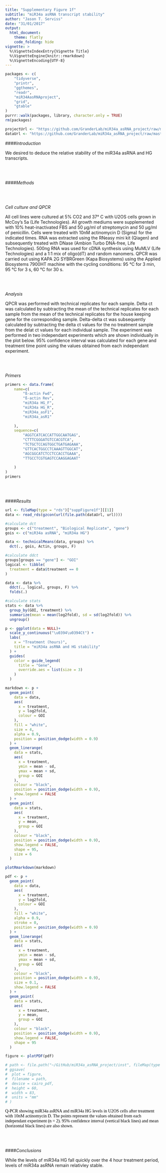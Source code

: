 ```yaml
---
title: "Supplementary Figure 1f"
subtitle: "miR34a asRNA transcript stability"
author: "Jason T. Serviss"
date: "31/01/2017"
output:
  html_document:
    theme: flatly
    code_folding: hide
vignette: >
  %\VignetteIndexEntry{Vignette Title}
  %\VignetteEngine{knitr::rmarkdown}
  %\VignetteEncoding{UTF-8}
---
```


<style> 
.caption { 
  color: Black; 
  font-family: "Times New Roman", Times, serif;
  font-size: 1.0em; 
}
</style>

```r

packages <- c(
    "tidyverse",
    "printr",
    "ggthemes",
    "readr",
    "miR34AasRNAproject",
    "grid",
    "gtable"
)
purrr::walk(packages, library, character.only = TRUE)
rm(packages)

```

```r

projectUrl <- "https://github.com/GranderLab/miR34a_asRNA_project/raw/master/inst"
dataUrl <- "https://github.com/GranderLab/miR34a_asRNA_project/raw/master/"

```

####_Introduction_

We desired to deduce the relative stability of the miR34a asRNA and HG transcripts.

<br></br>

####_Methods_

<br></br>

_Cell culture and QPCR_

All cell lines were cultured at 5% CO2 and 37° C with U2OS cells grown in McCoy’s 5a (Life Technologies). All growth mediums were supplemented with 10% heat-inactivated FBS and 50 μg/ml of streptomycin and 50 μg/ml of penicillin. Cells were treated with 10nM actinomycin D (Sigma) for the indicated times. RNA was extracted using the RNeasy mini kit (Qiagen) and subsequently treated with DNase (Ambion Turbo DNA-free, Life Technologies). 500ng RNA was used for cDNA synthesis using MuMLV (Life Technologies) and a 1:1 mix of oligo(dT) and random nanomers. QPCR was carried out using KAPA 2G SYBRGreen (Kapa Biosystems) using the Applied Biosystems 7900HT machine with the cycling conditions: 95 °C for 3 min, 95 °C for 3 s, 60 °C for 30 s.

<br></br>

_Analysis_

QPCR was performed with technical replicates for each sample. Delta ct was calculated by subtracting the mean of the technical replicates for each sample from the mean of the technical replicates for the house keeping gene for the corresponding sample. Delta-delta ct was subsequently calculated by subtracting the delta ct values for the no treatment sample from the delat ct values for each individual sample. The experiment was performed in two independant experiments which are shown individually in the plot below. 95% confidence interval was calculated for each gene and treatment time point using the values obtained from each independant experiment.

<br></br>

_Primers_

```r

primers <- data.frame(
    name=c(
        "ß-actin Fwd",
        "ß-actin Rev",
        "miR34a HG_F",
        "miR34a HG_R",
        "miR34a_asF1",
        "miR34a_asR1"
        
    ),
    sequence=c(
        "AGGTCATCACCATTGGCAATGAG",
        "CTTTCGGGATGTCCACGTCA",
        "TCTGCTCCAGTGGCTGATGAGAAA",
        "GTTCACTGGCCTCAAAGTTGGCAT",
        "AGCGGCATCTCCTCCACCTGAAA",
        "TTGCCTCGTGAGTCCAAGGAGAAT"
        
    )
)
primers

```

<br></br>

####_Results_

```r

url <- fileMap(type = "rds")["suppFigure1f"][[1]]
data <- read_rds(gzcon(url(file.path(dataUrl, url))))

#calculate dct
groups <- c("treatment", "Biological Replicate", "gene")
gois <- c("miR34a asRNA", "miR34a HG")

data <- technicalMeans(data, groups) %>%
  dct(., gois, Actin, groups, F)

#calculate ddct
groups[groups == "gene"] <- "GOI"
logical <- tibble(
  treatment = data$treatment == 0
)

data <- data %>%
  ddct(., logical, groups, F) %>%
  folds(.)

#calculate stats
stats <- data %>%
  group_by(GOI, treatment) %>%
  summarize(mean = mean(log2fold), sd = sd(log2fold)) %>%
  ungroup()

```

```r

p <- ggplot(data = NULL)+
  scale_y_continuous("\u0394\u0394Ct") +
  labs(
    x = "Treatment (hours)",
    title = "miR34a asRNA and HG stability"
  ) +
  guides(
    color = guide_legend(
      title = "Gene", 
      override.aes = list(size = 3)
    )
  )

markdown <- p +
  geom_point(
    data = data,
    aes(
      x = treatment,
      y = log2fold,
      colour = GOI
    ),
    fill = "white",
    size = 4,
    alpha = 0.9,
    position = position_dodge(width = 0.9)
  ) +
  geom_linerange(
    data = stats,
    aes(
      x = treatment,
      ymin = mean - sd,
      ymax = mean + sd,
      group = GOI
    ),
    colour = "black",
    position = position_dodge(width = 0.9),
    show.legend = FALSE
  ) +
  geom_point(
    data = stats,
    aes(
      x = treatment,
      y = mean,
      group = GOI
    ),
    colour = "black",
    position = position_dodge(width = 0.9),
    show.legend = FALSE,
    shape = 95,
    size = 6
  )

plotRmarkdown(markdown)

pdf <- p +
  geom_point(
    data = data,
    aes(
      x = treatment,
      y = log2fold,
      colour = GOI
    ),
    fill = "white",
    alpha = 0.9,
    stroke = 0,
    position = position_dodge(width = 0.9)
  ) +
  geom_linerange(
    data = stats,
    aes(
      x = treatment,
      ymin = mean - sd,
      ymax = mean + sd,
      group = GOI
    ),
    colour = "black",
    position = position_dodge(width = 0.9),
    size = 0.1,
    show.legend = FALSE
  ) +
  geom_point(
    data = stats,
    aes(
      x = treatment,
      y = mean,
      group = GOI
    ),
    colour = "black",
    position = position_dodge(width = 0.9),
    show.legend = FALSE,
    shape = 95
  )

figure <- plotPDF(pdf)

# path <- file.path("~/GitHub/miR34a_asRNA_project/inst", fileMap(type = "pdf")["suppFigure1f"][[1]])
# ggsave(
#  plot = figure,
#  filename = path,
#  device = cairo_pdf,
#  height = 60,
#  width = 83,
#  units = "mm"
# )
```

<div class="caption">
Q-PCR showing miR34a asRNA and miR34a HG levels in U2OS cells after treatment with 10nM actinomycin D. The points represent the values obtained from each independant experiment (n = 2). 95% confidence interval (vertical black lines) and mean (horizontal black lines) are also shown.
</div>

<br></br>

####_Conclusions_

While the levels of miR34a HG fall quickly over the 4 hour treatment period, levels of miR34a asRNA remain relativley stable.

<br></br><br></br>
